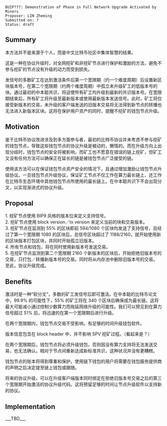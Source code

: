 <pre>
BUIP???: Demonstration of Phase in Full Network Upgrade Activated by Miners
Proposer: LIN Zheming
Submitted on: ?
Status: draft
</pre>

==Summary==

本方法并不是来源于个人，而是中文比特币社区中集体智慧的结果。

这是一种在协议升级时，对全网挖矿和非挖矿节点进行保护和激励的方法，避免不参与挖矿的节点没有升级的动力而受到损失。

发信号的多数矿工在达到激活条件后第一个宽限期（约一个难度周期）后设置新区块版本号，在第二个宽限期（约两个难度周期）中孤立未升级矿工的低版本号的块。通过最初的中本聪共识，将迫使所有矿工均升级到最新的共识版本号。在宽限期结束后，所有矿工将升级至最新版本或使用最新版本发送信号。此时，矿工将仅接受新版本的交易，未升级的客户端发送的旧版本交易将无法得到新节点的转播也无法进入新版本区块。这将在保护用户资产的同时，提醒不挖矿的钱包节点升级。

==Motivation==

鉴于比特币协议改进涉及到多方面参与者，最初的比特币协议并未考虑不参与挖矿的钱包节点，导致这些钱包节点的协议升级是被动的，懒惰的。而在升级方向上出现分歧时，钱包节点的安全将被影响，而矿工也不愿意在错误的链上挖矿，但矿工又没有任何方法可以确保正在延长的链是被钱包节点广泛接受的链。

使用该方法可以在保证钱包节点资产安全的情况下，且通过增加激励让钱包节点升级协议。一旦钱包节点升级协议，保证矿工节点不仅工作在算力最长链上，还工作在比特币生态环境中其他钱包节点所使用的最长链上。在中本聪共识下不会出现分叉，以实现渐进式的协议升级。

==Proposal==

1. 挖矿节点使用 BIP9 风格的版本位来定义支持信号。<br>
2. 挖矿节点使用 block version／tx version 来定义当前的块和交易版本。<br>
3. 挖矿节点在监测到 55% 的区块即前 594/1080 个区块均发送了支持信号，且经过了第一个宽限期 1080 的区块后，总信号区块超过了 1188/2160，就开始使用新的区块版本打包区块，并同时开始孤立旧版本。<br>
4. 所有节点和钱包，将在同时使用新版本号发送交易。<br>
5. 在挖矿节点监测到第二个宽限期 2160 个新版本的区块后，开始拒绝旧版本号的交易，只打包／转播新版本号的交易。同时将从内存池中删除旧版本号的交易。<br>

至此，协议升级完成。

==Benefits==

激活时是一种”软分叉”，多数的矿工发信号后即可激活。在中本聪的比特币论文中，99.9% 的可能性下，55% 的矿工将在 340 个区块后确保成为最长链。这将最大可能减小通过控制少数算力而拖延网络升级的可能性。我们可以预见到在算力信号超过 51% 后，将迅速的在第一个宽限期后进行升级。

在两个宽限期内，钱包节点交易不受影响，有足够的时间升级钱包软件。

版本信息包含在 block header 中，并不影响 SPV 挖矿过程。（看起来是？）

在两个宽限期后，钱包节点将必须升级钱包，否则因没有算力支持将无法发送交易，也无法确认。相对于节点间重新达成新标准共识，这种状况并没有更糟糕。

钱包节点的账本将得到尊重和保护。使用链下钱包的用户将需要在钱包服务提供商的声明之后决定提至链上钱包或跟随。

将来的协议升级，可以在升级客户端版本同时绑定在拒绝旧版本号交易之后的第三个宽限期开始激活的协议升级代码。这将预留足够的时间让节点升级软件以支持新的协议。

==Implementation==
___TBD___
